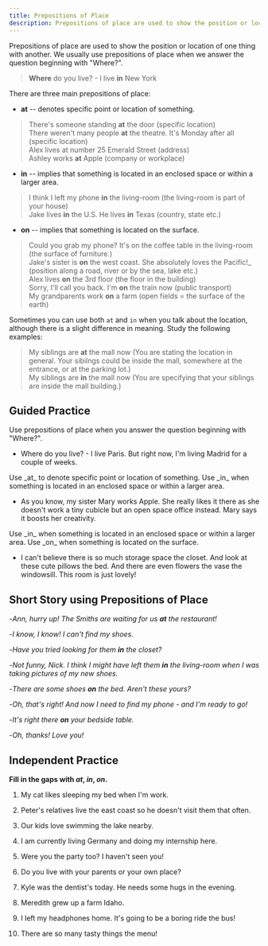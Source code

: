 ```yaml
---
title: Prepositions of Place
description: Prepositions of place are used to show the position or location of one thing with another
---
```


Prepositions of place are used to show the position or location of one thing with another. We usually use prepositions of place when we answer the question beginning with "Where?".

> **Where** do you live? - I live **in** New York

There are three main prepositions of place:

- **at** -- denotes specific point or location of something.

> There's someone standing **at** the door (specific location)  
> There weren't many people **at** the theatre. It's Monday after all (specific location)  
> Alex lives at number 25 Emerald Street (address)  
> Ashley works **at** Apple (company or workplace)

- **in** -- implies that something is located in an enclosed space or within a larger area.

> I think I left my phone **in** the living-room (the living-room is part of your house)  
> Jake lives **in** the U.S. He lives **in** Texas (country, state etc.)

- **on** -- implies that something is located on the surface.

> Could you grab my phone? It's on the coffee table in the living-room (the surface of furniture.)  
> Jake's sister is **on** the west coast. She absolutely loves the Pacific!\_ (position along a road, river or by the sea, lake etc.)  
> Alex lives **on** the 3rd floor (the floor in the building)  
> Sorry, I'll call you back. I'm **on** the train now (public transport)  
> My grandparents work **on** a farm (open fields = the surface of the earth)

Sometimes you can use both `at` and `in` when you talk about the location, although there is a slight difference in meaning. Study the following examples:

> My siblings are **at** the mall now (You are stating the location in general. Your sibilngs could be inside the mall, somewhere at the entrance, or at the parking lot.)  
> My siblings are **in** the mall now (You are specifying that your siblings are inside the mall building.)

## Guided Practice

<Callout mt={8}>
  Use prepositions of place when you answer the question beginning with "Where?".
</Callout>

- Where do you live? - I live <Blank /> Paris. But right now, I'm living <Blank /> Madrid for a couple of weeks. <Tooltip content="I live in Paris. But right now I'm living in Madrid for a couple of weeks." />

<Callout>
  Use _at_ to denote specific point or location of something. Use _in_ when something is
  located in an enclosed space or within a larger area.
</Callout>

- As you know, my sister Mary works <Blank /> Apple. She really likes it there as she doesn't work <Blank /> a tiny cubicle but <Blank /> an open space office instead. Mary says it boosts her creativity. <Tooltip content="As you know, my sister Mary works at Apple. She really likes it there as she doesn't work in a tiny cubicle but in an open space office instead." />

<Callout>
  Use _in_ when something is located in an enclosed space or within a larger area. Use
  _on_ when something is located on the surface.
</Callout>

- I can't believe there is so much storage space <Blank /> the closet. And look at these cute pillows <Blank /> the bed. And there are even flowers <Blank /> the vase <Blank /> the windowsill. This room is just lovely! <Tooltip content="I can't believe there is so much storage space in the closet. And look at these cute pillows on the bed. And there are even flowers in the vase on the windowsill." />

## Short Story using Prepositions of Place

-_Ann, hurry up! The Smiths are waiting for us **at** the restaurant!_

-_I know, I know! I can't find my shoes._

-_Have you tried looking for them **in** the closet?_

-_Not funny, Nick. I think I might have left them **in** the living-room when I was taking pictures of my new shoes._

-_There are some shoes **on** the bed. Aren't these yours?_

-_Oh, that's right! And now I need to find my phone - and I'm ready to go!_

-_It's right there **on** your bedside table._

-_Oh, thanks! Love you!_

## Independent Practice

**Fill in the gaps with _at_, _in_, _on_.**

1. My cat likes sleeping <Blank /> my bed when I'm <Blank /> work. <Tooltip content="My cat likes sleeping on my bed when I'm at work." />

2. Peter's relatives live <Blank /> the east coast so he doesn't visit them that often. <Tooltip content="on" />

3. Our kids love swimming <Blank /> the lake nearby. <Tooltip content="in" />

4. I am currently living <Blank /> Germany and doing my internship here. <Tooltip content="in" />

5. Were you <Blank /> the party too? I haven't seen you! <Tooltip content="at" />

6. Do you live with your parents or <Blank /> your own place? <Tooltip content="at" />

7. Kyle was <Blank /> the dentist's today. He needs some hugs in the evening. <Tooltip content="at" />

8. Meredith grew up <Blank /> a farm <Blank /> Idaho. <Tooltip content="Meredith grew up on a farm in Idaho" />

9. I left my headphones <Blank /> home. It's going to be a boring ride <Blank /> the bus! <Tooltip content="I left my headphones at home. It's going to be a boring ride in the bus!" />

10. There are so many tasty things <Blank /> the menu! <Tooltip content="on" />
